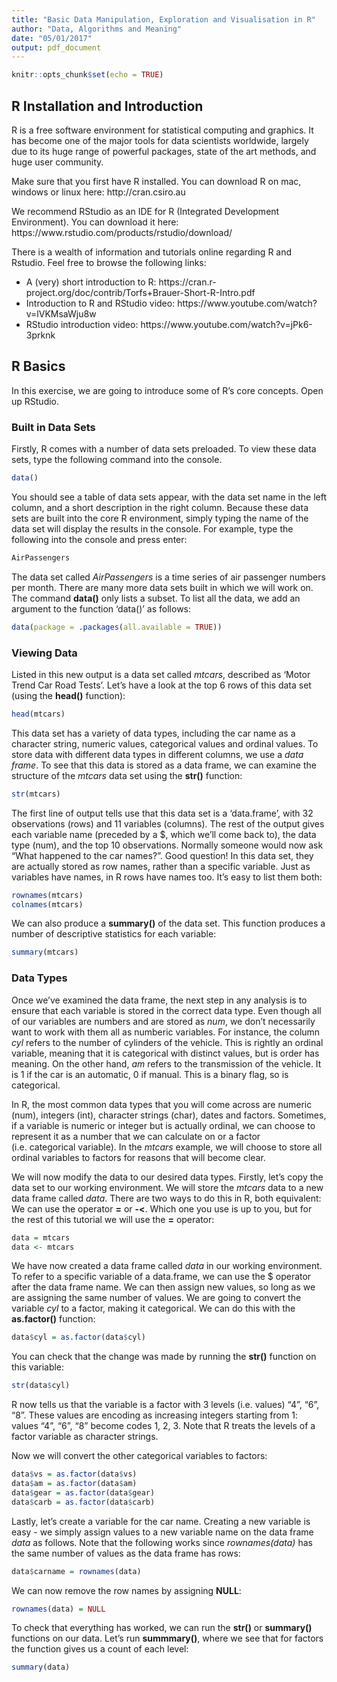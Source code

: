 ```yaml
---
title: "Basic Data Manipulation, Exploration and Visualisation in R"
author: "Data, Algorithms and Meaning"
date: "05/01/2017"
output: pdf_document
---
```


```r
knitr::opts_chunk$set(echo = TRUE)
```

## R Installation and Introduction

R is a free software environment for statistical computing and graphics.  It has become one of the major tools for data scientists worldwide, largely due to its huge range of powerful packages, state of the art methods, and huge user community.

Make sure that you first have R installed.  You can download R on mac, windows or linux here:
http://cran.csiro.au

We recommend RStudio as an IDE for R (Integrated Development Environment).  You can download it here:
https://www.rstudio.com/products/rstudio/download/

There is a wealth of information and tutorials online regarding R and Rstudio.  Feel free to browse the following links:

* A (very) short introduction to R:  https://cran.r-project.org/doc/contrib/Torfs+Brauer-Short-R-Intro.pdf
* Introduction to R and RStudio video:  https://www.youtube.com/watch?v=lVKMsaWju8w
* RStudio introduction video:  https://www.youtube.com/watch?v=jPk6-3prknk


## R Basics

In this exercise, we are going to introduce some of R's core concepts.  Open up RStudio.  

### Built in Data Sets

Firstly, R comes with a number of data sets preloaded.  To view these data sets, type the following command into the console.  

```r
data()
```

You should see a table of data sets appear, with the data set name in the left column, and a short description in the right column. Because these data sets are built into the core R environment, simply typing the name of the data set will display the results in the console.  For example, type the following into the console and press enter:

```r
AirPassengers
```

The data set called _AirPassengers_ is a time series of air passenger numbers per month.  There are many more data sets built in which we will work on.  The command __data()__ only lists a subset.  To list all the data, we add an argument to the function 'data()' as follows:

```r
data(package = .packages(all.available = TRUE))
```

### Viewing Data

Listed in this new output is a data set called _mtcars_, described as 'Motor Trend Car Road Tests'.  Let's have a look at the top 6 rows of this data set (using the __head()__ function):

```r
head(mtcars)
```

This data set has a variety of data types, including the car name as a character string, numeric values, categorical values and ordinal values.  To store data with different data types in different columns, we use a _data frame_.  To see that this data is stored as a data frame, we can examine the structure of the _mtcars_ data set using the __str()__ function:

```r
str(mtcars)
```

The first line of output tells use that this data set is a 'data.frame', with 32 observations (rows) and 11 variables (columns).  The rest of the output gives each variable name (preceded by a $, which we'll come back to), the data type (num), and the top 10 observations.  Normally someone would now ask "What happened to the car names?".  Good question!  In this data set, they are actually stored as row names, rather than a specific variable.  Just as variables have names, in R rows have names too.  It's easy to list them both:

```r
rownames(mtcars)
colnames(mtcars)
```

We can also produce a __summary()__ of the data set.  This function produces a number of descriptive statistics for each variable:
```r
summary(mtcars)
```

### Data Types

Once we've examined the data frame, the next step in any analysis is to ensure that each variable is stored in the correct data type. Even though all of our variables are numbers and are stored as _num_, we don't necessarily want to work with them all as numberic variables.  For instance, the column _cyl_ refers to the number of cylinders of the vehicle.  This is rightly an ordinal variable, meaning that it is categorical with distinct values, but is order has meaning.  On the other hand, _am_ refers to the transmission of the vehicle.  It is 1 if the car is an automatic, 0 if manual.  This is a binary flag, so is categorical.

In R, the most common data types that you will come across are numeric (num), integers (int), character strings (char), dates and factors.  Sometimes, if a variable is numeric or integer but is actually ordinal, we can choose to represent it as a number that we can calculate on or a factor (i.e. categorical variable).  In the _mtcars_ example, we will choose to store all ordinal variables to factors for reasons that will become clear.

We will now modify the data to our desired data types.  Firstly, let's copy the data set to our working environment.  We will store the _mtcars_ data to a new data frame called _data_.  There are two ways to do this in R, both equivalent:  We can use the operator __=__ or __-<__.  Which one you use is up to you, but for the rest of this tutorial we will use the __=__ operator:

```R
data = mtcars
data <- mtcars
```

We have now created a data frame called _data_ in our working environment.  To refer to a specific variable of a data.frame, we can use the $ operator after the data frame name.  We can then assign new values, so long as we are assigning the same number of values.  We are going to convert the variable _cyl_ to a factor, making it categorical.  We can do this with the __as.factor()__ function:
```R
data$cyl = as.factor(data$cyl)
```
You can check that the change was made by running the __str()__ function on this variable:
```R
str(data$cyl)
```
R now tells us that the variable is a factor with 3 levels (i.e. values) "4", "6", "8".  These values are encoding as increasing integers starting from 1:  values "4", "6", "8" become codes 1, 2, 3.  Note that R treats the levels of a factor variable as character strings.

Now we will convert the other categorical variables to factors:
```R
data$vs = as.factor(data$vs)
data$am = as.factor(data$am)
data$gear = as.factor(data$gear)
data$carb = as.factor(data$carb)
```

Lastly, let's create a variable for the car name.  Creating a new variable is easy - we simply assign values to a new variable name on the data frame _data_ as follows.  Note that the following works since _rownames(data)_ has the same number of values as the data frame has rows:
```R
data$carname = rownames(data)
```
We can now remove the row names by assigning __NULL__:
```R
rownames(data) = NULL
```
To check that everything has worked, we can run the __str()__ or __summary()__ functions on our data.  Let's run __summmary()__, where we see that for factors the function gives us a count of each level:
```R
summary(data)
```





